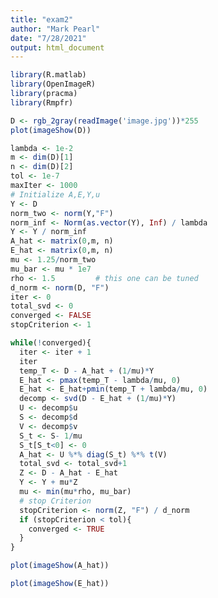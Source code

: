 ```yaml
---
title: "exam2"
author: "Mark Pearl"
date: "7/28/2021"
output: html_document
---
```


```r
library(R.matlab) 
library(OpenImageR)
library(pracma)
library(Rmpfr)
```

```r
D <- rgb_2gray(readImage('image.jpg'))*255
plot(imageShow(D))
```

```r
lambda <- 1e-2
m <- dim(D)[1]
n <- dim(D)[2]
tol <- 1e-7
maxIter <- 1000
# Initialize A,E,Y,u
Y <- D
norm_two <- norm(Y,"F")
norm_inf <- Norm(as.vector(Y), Inf) / lambda
Y <- Y / norm_inf
A_hat <- matrix(0,m, n)
E_hat <- matrix(0,m, n)
mu <- 1.25/norm_two 
mu_bar <- mu * 1e7 
rho <- 1.5         # this one can be tuned
d_norm <- norm(D, "F")
iter <- 0 
total_svd <- 0
converged <- FALSE 
stopCriterion <- 1

while(!converged){
  iter <- iter + 1
  iter
  temp_T <- D - A_hat + (1/mu)*Y
  E_hat <- pmax(temp_T - lambda/mu, 0)
  E_hat <- E_hat+pmin(temp_T + lambda/mu, 0)
  decomp <- svd(D - E_hat + (1/mu)*Y)
  U <- decomp$u
  S <- decomp$d
  V <- decomp$v
  S_t <- S- 1/mu
  S_t[S_t<0] <- 0
  A_hat <- U %*% diag(S_t) %*% t(V)
  total_svd <- total_svd+1
  Z <- D - A_hat - E_hat
  Y <- Y + mu*Z
  mu <- min(mu*rho, mu_bar)
  # stop Criterion
  stopCriterion <- norm(Z, "F") / d_norm
  if (stopCriterion < tol){
    converged <- TRUE
  }
}
```

```r
plot(imageShow(A_hat))
```

```r
plot(imageShow(E_hat))
```
